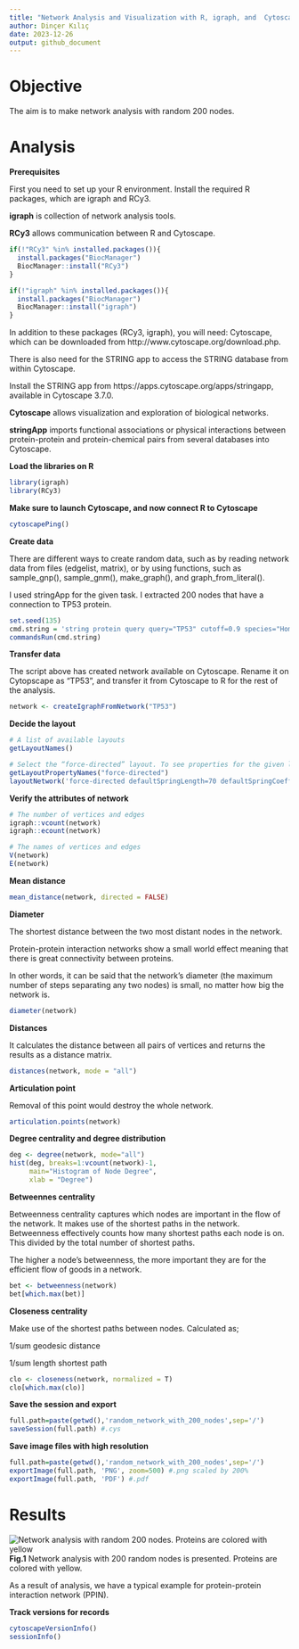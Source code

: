 ```yaml
---
title: "Network Analysis and Visualization with R, igraph, and  Cytoscape"
author: Dinçer Kılıç
date: 2023-12-26
output: github_document
---
```


# Objective

The aim is to make network analysis with random 200 nodes.

# Analysis

**Prerequisites**

First you need to set up your R environment. Install the required R packages, which are igraph and RCy3.

**igraph** is collection of network analysis tools.

**RCy3** allows communication between R and Cytoscape.

```r
if(!"RCy3" %in% installed.packages()){
  install.packages("BiocManager")
  BiocManager::install("RCy3")
}

if(!"igraph" %in% installed.packages()){
  install.packages("BiocManager")
  BiocManager::install("igraph")
}
```


In addition to these packages (RCy3, igraph), you will need: Cytoscape, which can be downloaded from http://www.cytoscape.org/download.php.

There is also need for the STRING app to access the STRING database from within Cytoscape.

Install the STRING app from https://apps.cytoscape.org/apps/stringapp, available in Cytoscape 3.7.0.  

**Cytoscape** allows visualization and exploration of biological networks.

**stringApp** imports functional associations or physical interactions between protein-protein and protein-chemical pairs from several databases into Cytoscape.

**Load the libraries on R**

```r
library(igraph)
library(RCy3)
```

**Make sure to launch Cytoscape, and now connect R to Cytoscape**

```r
cytoscapePing()
```

**Create data** 

There are different ways to create random data, such as by reading network data from files (edgelist, matrix), or by using functions, such as sample_gnp(), sample_gnm(), make_graph(), and graph_from_literal().

I used stringApp for the given task. I extracted 200 nodes that have a connection to TP53 protein.

```r
set.seed(135)
cmd.string = 'string protein query query="TP53" cutoff=0.9 species="Homo sapiens" limit=200'
commandsRun(cmd.string)
```


**Transfer data**

The script above has created network available on Cytoscape. Rename it on Cytopscape as "TP53", and transfer it from Cytoscape to R for the rest of the analysis.

```r
network <- createIgraphFromNetwork("TP53")
```

**Decide the layout**

```r
# A list of available layouts
getLayoutNames()

# Select the “force-directed” layout. To see properties for the given layout, use:
getLayoutPropertyNames("force-directed") 
layoutNetwork('force-directed defaultSpringLength=70 defaultSpringCoefficient=0.000003')
```

**Verify the attributes of network**

```r
# The number of vertices and edges
igraph::vcount(network)
igraph::ecount(network)

# The names of vertices and edges
V(network)
E(network)
```

**Mean distance**

```r
mean_distance(network, directed = FALSE)
```

**Diameter**

The shortest distance between the two most distant nodes in the network.

Protein-protein interaction networks show a small world effect meaning that there is great connectivity between proteins. 

In other words, it can be said that the network's diameter (the maximum number of steps separating any two nodes) is small, no matter how big the network is.

```r
diameter(network)
```

**Distances** 

It calculates the distance between all pairs of vertices and returns the results as a distance matrix.

```r
distances(network, mode = "all")
```

**Articulation point**

Removal of this point would destroy the whole network.
```r
articulation.points(network)
```

**Degree centrality and degree distribution**

```r
deg <- degree(network, mode="all")
hist(deg, breaks=1:vcount(network)-1, 
     main="Histogram of Node Degree",
     xlab = "Degree")

```

**Betweennes centrality**

Betweenness centrality captures which nodes are important in the flow of the network. It makes use of the shortest paths in the network. Betweenness effectively counts how many shortest paths each node is on. This divided by the total number of shortest paths.

The higher a node’s betweenness, the more important they are for the efficient flow of goods in a network.

```r
bet <- betweenness(network)
bet[which.max(bet)]
```

**Closeness centrality**

Make use of the shortest paths between nodes. Calculated as;

1/sum geodesic distance

1/sum length shortest path

```r
clo <- closeness(network, normalized = T)
clo[which.max(clo)]
```

**Save the session and export**

```r
full.path=paste(getwd(),'random_network_with_200_nodes',sep='/')
saveSession(full.path) #.cys

```

**Save image files with high resolution**

```r
full.path=paste(getwd(),'random_network_with_200_nodes',sep='/')
exportImage(full.path, 'PNG', zoom=500) #.png scaled by 200%
exportImage(full.path, 'PDF') #.pdf
```

# Results


![Network analysis with random 200 nodes. Proteins are colored with yellow](out/random_network_with_200_nodes.png)
**Fig.1** Network analysis with 200 random nodes is presented. Proteins are colored with yellow.

As a result of analysis, we have a typical example for protein-protein interaction network (PPIN).

**Track versions for records**

```r
cytoscapeVersionInfo()
sessionInfo()
```


